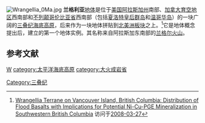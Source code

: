 [[File:Wrangellia_0Ma.jpg|thumb]]
'''兰格利亚'''[[地体|地体]]是位于[[美国|美国]][[阿拉斯加州|阿拉斯加州]]南部、[[加拿大|加拿大]][[育空地区|育空地区]]西南部和[[不列颠哥伦比亚省|不列颠哥伦比亚省]]西南部（包括[[夏洛特皇后群岛|夏洛特皇后群岛]]和[[温哥华岛|温哥华岛]]）的一块广阔的[[三叠纪|三叠纪]][[海底高原|海底高原]]，后来作为一块地体拼贴到[[北美洲板块|北美洲板块]]之上。<ref>[http://www.llbc.leg.bc.ca/public/PubDocs/bcdocs/96990/2004/PaperRR02.pdf Wrangellia Terrane on Vancouver Island, British Columbia: Distribution of Flood Basalts with Implications for Potential Ni-Cu-PGE Mineralization in Southwestern British Columbia] {{Wayback|url=http://www.llbc.leg.bc.ca/public/PubDocs/bcdocs/96990/2004/PaperRR02.pdf |date=20090325105506 }} 访问于[[2008-03-27|2008-03-27]]</ref>它是地体概念提出后，建立的第一个地体实例。其名称来自阿拉斯加东南部的[[兰格尔火山|兰格尔火山]]。

==参考文献==
{{reflist}}

[[Category:三叠纪|Category:三叠纪]]

{{geol-stub}}

[[category:板块|W]]
[[category:太平洋海底高原|category:太平洋海底高原]]
[[category:大火成岩省|category:大火成岩省]]
